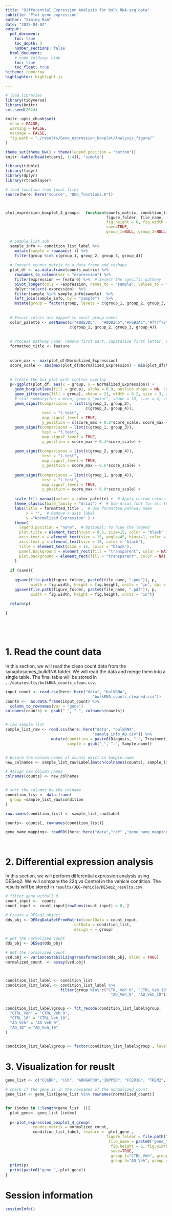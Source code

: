 ```yaml
---
title: "Differential Expression Analysis for bulk RNA-seq data"
subtitle: "Plot gene expression"
author: "Ximing Ran"
date: "2025-04-02"
output:
  pdf_document:
    toc: true
    toc_depth: 3
    number_sections: false
  html_document:
    # code_folding: hide
    toc: true
    toc_float: true
hitheme: tomorrow
highlighter: highlight.js

---
```


```r
# load libraries
library(tidyverse)
library(knitr)
set.seed(2024)

knitr::opts_chunk$set(
  echo = FALSE,
  warning = FALSE,
  message = FALSE,
  fig.path = "./results/Gene_expression_boxplot/Analysis_figure/"
)

theme_set(theme_bw() + theme(legend.position = "bottom"))
knitr::kable(head(mtcars[, 1:4]), "simple")
```

```r
library(tibble)
library(tidyr)
library(dplyr)
library(rtracklayer)
```



```r
# load function from local files
source(here::here("source", "DEG_functions.R"))



plot_expression_boxplot_4_group<-  function(counts_matrix, condition_list_label, feature,
                                            figure_folder, file_name, 
                                            fig.height = 6, fig.width = 4,
                                            save=TRUE,
                                            group_1=NULL, group_2=NULL, group_3=NULL, group_4=NULL){
  
  # Sample list sub
  sample_info <- condition_list_label %>%
    mutate(sample = rownames(.)) %>%
    filter(group %in% c(group_1, group_2, group_3, group_4))
  
  # Convert counts_matrix to a data frame and reshape
  plot_df <- as.data.frame(counts_matrix) %>%
    rownames_to_column(var = "expression") %>%
    filter(expression == feature) %>%  # Select the specific pathway
    pivot_longer(cols = -expression, names_to = "sample", values_to = "Normalized_Expression") %>%
    dplyr::select(-expression)  %>% 
    filter(sample %in% sample_info$sample)  %>%
    left_join(sample_info, by = "sample")   %>% 
    mutate(group = factor(group, levels = c(group_1, group_2, group_3, group_4)) )  # Define the factor levels
  
  
  # Ensure colors are mapped to exact group names
  color_palette <- setNames(c("#BAE3DC",  "#8DD2C5","#F6B3AC","#f47f72"),
                            c(group_1, group_2, group_3, group_4))
  
  
  # Process pathway name: remove first part, capitalize first letter, replace underscores with spaces
  formatted_title <- feature 
  
  
  score_max <- max(plot_df$Normalized_Expression)
  score_scale <- abs(max(plot_df$Normalized_Expression) - min(plot_df$Normalized_Expression))*0.5
  
  
  # Create the box plot with scatter overlay
  p<-ggplot(plot_df, aes(x = group, y = Normalized_Expression)) +
    geom_boxplot(aes(fill = group), alpha = 0.9, outlier.shape = NA, color = "black") +  # Box plot with fill color
    geom_jitter(aes(fill = group), shape = 21, width = 0.2, size = 3, alpha = 0.9, color = "black") +  # Scatter points with fill color
    # stat_summary(fun = mean, geom = "point", shape = 18, size = 4, color = "black") +  # Mean point
    geom_signif(comparisons = list(c(group_1, group_2),
                                   c(group_3, group_4)),
                test = "t.test",
                map_signif_level = TRUE,
                y_position = c(score_max + 0.2*score_scale, score_max + 0.2*score_scale)) +
    geom_signif(comparisons = list(c(group_1, group_3)),
                test = "t.test",
                map_signif_level = TRUE,
                y_position = score_max + 0.4*score_scale) +
    
    geom_signif(comparisons = list(c(group_2, group_4)),
                test = "t.test",
                map_signif_level = TRUE,
                y_position = score_max + 0.6*score_scale) +
    
    geom_signif(comparisons = list(c(group_1, group_4)),
                test = "t.test",
                map_signif_level = TRUE,
                y_position = score_max + 0.8*score_scale) +
    
    scale_fill_manual(values = color_palette) +  # Apply custom colors to boxes & scatter dots
    theme_classic(base_family = "Arial") +  # Use Arial font for all text
    labs(title = formatted_title ,  # Use formatted pathway name
         x = "",  # Remove x-axis label
         y ="Normalized Expression" ) +
    theme(
      legend.position = "none",  # Optional: to hide the legend
      plot.title = element_text(hjust = 0.5, size=15, color = "black" ),  # Align title to the left
      axis.text.x = element_text(size = 15, angle=45, hjust=1, color = "black" ),
      axis.text.y = element_text(size = 15, color = "black"),
      title = element_text(size = 15, color = "black"),
      panel.background = element_rect(fill = "transparent", color = NA),  # Transparent panel background
      plot.background = element_rect(fill = "transparent", color = NA)    # Transparent plot background
    )
  
  if (save){
    
    ggsave(file.path(figure_folder, paste0(file_name, ".png")), p,
           width = fig.width, height = fig.height, units = "in", dpi = 300)
    ggsave(file.path(figure_folder, paste0(file_name, ".pdf")), p,
           width = fig.width, height = fig.height, units = "in")}
  
  return(p)
  
}






```

\newpage

# 1. Read the count data
In this section, we will read the clean count data from the synaptosomes_bulkRNA folder.  We will read the data and merge them into a single table. The final table will be stored in `../dataresults/bulkRNA_counts_clean.csv`.

```r
input_count <- read.csv(here::here("data", "bulkRNA",
                                      "bulkRNA_counts_cleaned.csv"))
counts <-  as.data.frame(input_count) %>% 
  column_to_rownames(var = "gene")
colnames(counts) <- gsub("_", "-", colnames(counts))


# raw sample list
sample_list_raw <- read.csv(here::here("data", "bulkRNA",
                                      "sample_info_AD.csv")) %>%
                    mutate(condition = paste0(Diagosis, "_", Treatment),
                           sample = gsub("_", "-", Sample.name))


# Ensure the column names of counts exist in Sample.name
new_colnames <- sample_list_raw$Label[match(colnames(counts), sample_list_raw$sample )]

# Assign new column names
colnames(counts) <- new_colnames


# sort the columns by the colname
condition_list <- data.frame(
  group =sample_list_raw$condition
)

row.names(condition_list) <- sample_list_raw$Label

counts<- counts[, rownames(condition_list)]

gene_name_mapping<- readRDS(here::here("data","ref" ,"gene_name_mapping.rds"))




```


# 2. Differential expression analysis

In this section, we will perform differential expression analysis using DESeq2. We will compare the 22q vs Control in the vehicle condition. The results will be stored in `results/DEG-Vehicle/DESeq2_results.csv`.

```r
# filter gene withall 0
count_input <-  counts
count_input <- count_input[rowSums(count_input) > 0, ]

# Create a DESeq2 object
dds_obj <- DESeqDataSetFromMatrix(countData = count_input,
                              colData = condition_list,
                              design = ~ group)

# get the normalized count
dds_obj <- DESeq(dds_obj)

# Get the normalized count
vsd.obj <- varianceStabilizingTransformation(dds_obj, blind = TRUE)
normalized_count  <- assay(vsd.obj)



condition_list_label <- condition_list 
condition_list_label <- condition_list_label %>% 
                        filter(group %in% c("CTRL_Veh_0", "CTRL_Veh_10", 
                                              "AD_Veh_0", "AD_Veh_10"))


condition_list_label$group <- fct_recode(condition_list_label$group,
  "CTRL_Veh" = "CTRL_Veh_0",
  "CTRL_10" = "CTRL_Veh_10",
  "AD_Veh" = "AD_Veh_0",
  "AD_10" = "AD_Veh_10"
)


condition_list_label$group <- factor(condition_list_label$group , levels = c( "AD_10","AD_Veh","CTRL_10","CTRL_Veh" ))


```


\newpage

# 3. Visualization for reuslt



```r

gene_list <- c("CCKBR", "CCK", "ARHGAP30","INPP5D", "FCER1G", "TREM2", "CD33", "MS4A6A")

# check if the gene is in the rownames of the normalized_count
gene_list <- gene_list[gene_list %in% rownames(normalized_count)]


for (index in 1:length(gene_list  )){
  plot_gene<- gene_list [index]
  
  p<-plot_expression_boxplot_4_group(
            counts_matrix = normalized_count, 
            condition_list_label, feature =  plot_gene ,
                                            figure_folder = file.path("results", "Gene_expression_boxplot", "Boxplot"),
                                             file_name = paste0("gene_", plot_gene),
                                              fig.height = 6, fig.width = 4,
                                              save=TRUE,
                                              group_1="CTRL_Veh", group_2="CTRL_10",
                                              group_3="AD_Veh", group_4="AD_10")
  print(p)
  print(paste0("gene_", plot_gene))
}


```



\newpage
# Session information
```r
sessionInfo()
```

